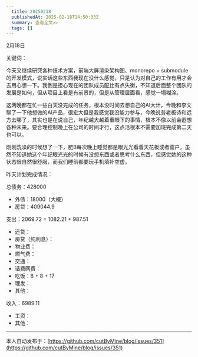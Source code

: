 ```yaml
---
  title: 20250218
  publishedAt: 2025-02-18T14:50:33Z
  summary: 查看全文>>
  tags: []
---
```


2月18日 

关键词：

今天又继续研究各种技术方案，前端大屏渲染架构图、monorepo + submodule的开发模式，说实话这些东西我现在没什么感觉，只是认为对自己的工作有用才会去用心想一下。我倒是担心现在的团队成员配比有点失衡，不知道后面整个团队的发展是如何，但从项目上看是有前景的，但是从管理层面看，感觉一塌糊涂。

这两晚都在忙一些白天没完成的任务，根本没时间去想自己的AI大计，今晚和李文聊了一下他想做的AI产品，很宏大但是我感觉我没能力参与，今晚说劳老板诗和远方去哪了，其实也是在说自己，年纪越大越着重眼下的事情，根本不像以前会遐想各种未来。要合理控制晚上在公司的时间才行，这点活根本不需要加班完成第二天也可以。

刚刚洗澡的时候想了一下，肥B每次晚上睡觉都是眼光光看着天花板或者窗户，虽然不知道她这个年纪眼光光的时候有没想东西或者思考什么东西，但感觉她的这种状态很自然很舒服，而我们睡前都要玩手机填补空虚。

昨天计划完成情况：

总债务：428000
- 外债：18000（大概）
- 房贷：409044.9

支出：2069.72 = 1082.21 + 987.51
- 还贷：
- 房贷（纯利息）：
- 物业费：
- 燃气费：
- 交通：
- 话费网费：
- 吃饭：8 + 8 + 17
- 理发：
- 其他：

收入：6989.11
- 工资：
- 其他：


---
本人自动发布于：[https://github.com/cutByMine/blog/issues/351](https://github.com/cutByMine/blog/issues/351)
